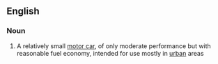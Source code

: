 ==English==

===Noun===
{{wikipedia}}
{{en-noun|sg=[[town]] [[car]]}}

# A relatively small [[motor car]], of only moderate performance but with reasonable fuel economy, intended for use mostly in [[urban]] areas